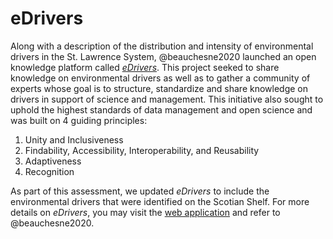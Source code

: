 # eDrivers {#edrivers}

Along with a description of the distribution and intensity of environmental drivers in the St. Lawrence System, @beauchesne2020 launched an open knowledge platform called [*eDrivers*](https://david-beauchesne.shinyapps.io/edriversapp_dev/). This project seeked to share knowledge on environmental drivers as well as to gather a community of experts whose goal is to structure, standardize and share knowledge on drivers in support of science and management. This initiative also sought to uphold the highest standards of data management and open science and was built on 4 guiding principles: 

1. Unity and Inclusiveness
2. Findability, Accessibility, Interoperability, and Reusability
3. Adaptiveness
4. Recognition

As part of this assessment, we updated *eDrivers* to include the environmental drivers that were identified on the Scotian Shelf. For more details on *eDrivers*, you may visit the [web application](https://david-beauchesne.shinyapps.io/edriversapp_dev/) and refer to @beauchesne2020.

<!-- ```{r edrivers, out.width = "100%"}
knitr::include_app(
  "https://david-beauchesne.shinyapps.io/edriversapp_dev/",
  height = "900px"
)
``` -->
